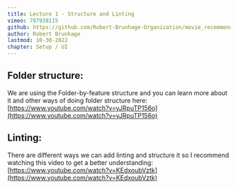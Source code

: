 ```yaml
---
title: Lecture 1 - Structure and Linting
vimeo: 787938115
github: https://github.com/Robert-Brunhage-Organization/movie_recommendation_app_course/commit/454914801e9b6758249a6e36e8a6bf8f52d93a16
author: Robert Brunhage
lastmod: 10-30-2022
chapter: Setup / UI
---
```


## Folder structure:

We are using the Folder-by-feature structure and you can learn more about it and other ways of doing folder structure here: [https://www.youtube.com/watch?v=yJRpuTP156o](https://www.youtube.com/watch?v=yJRpuTP156o)

## Linting:

There are different ways we can add linting and structure it so I recommend watching this video to get a better understanding: [https://www.youtube.com/watch?v=KEdxoubVztk](https://www.youtube.com/watch?v=KEdxoubVztk)
